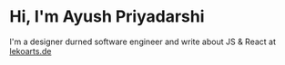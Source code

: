 # Hi, I'm Ayush Priyadarshi

I'm a designer durned software engineer and write about JS & React at [lekoarts.de](https://www.lekoarts.de?utm_source=cara&utm_medium=Starter)
